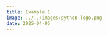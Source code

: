 ```yaml
---
title: Example 1
image: ../../images/python-logo.png
date: 2025-04-05
---
```


```{=html}
<script src="../../code/hupwc.js" ></script>
```


<div id="protected-content" style="display: none;">

Example dataframe below:

```python
import pandas as pd

df = pd.DataFrame({
    "A": [1, 2, 3],
    "B": [4, 5, 6]
})

print(df)
```

</div>